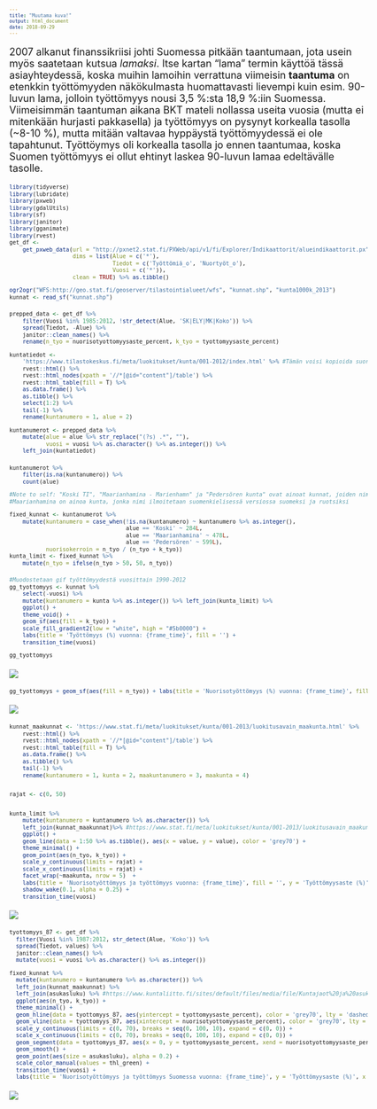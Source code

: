 ```yaml
---
title: "Muutama kuva!"
output: html_document
date: 2018-09-29
---
```


2007 alkanut finanssikriisi johti Suomessa pitkään taantumaan, jota usein myös saatetaan kutsua *lamaksi*. Itse kartan "lama" termin käyttöä tässä asiayhteydessä, koska muihin lamoihin verrattuna viimeisin **taantuma** on etenkkin työttömyyden näkökulmasta huomattavasti lievempi kuin esim. 90-luvun lama, jolloin työttömyys nousi 3,5 %:sta 18,9 %:iin Suomessa. Viimeisimmän taantuman aikana BKT mateli nollassa useita vuosia (mutta ei mitenkään hurjasti pakkasella) ja työttömyys on pysynyt korkealla tasolla (~8-10 %), mutta mitään valtavaa hyppäystä työttömyydessä ei ole tapahtunut. Työttöymys oli korkealla tasolla jo ennen taantumaa, koska Suomen työttömyys ei ollut ehtinyt laskea 90-luvun lamaa edeltävälle tasolle. 



<style type="text/css">
body, td {
   font-size: 18px;
}
code.r{
  font-size: 10px;
}
pre {
  font-size: 10px
}
</style>
```r
library(tidyverse)
library(lubridate)
library(pxweb)
library(gdalUtils)
library(sf)
library(janitor)
library(gganimate)
library(rvest)
get_df <- 
    get_pxweb_data(url = "http://pxnet2.stat.fi/PXWeb/api/v1/fi/Explorer/Indikaattorit/alueindikaattorit.px",
                   dims = list(Alue = c('*'),
                               Tiedot = c('Työttömiä_o', 'Nuortyöt_o'),
                               Vuosi = c('*')),
                   clean = TRUE) %>% as.tibble()

ogr2ogr("WFS:http://geo.stat.fi/geoserver/tilastointialueet/wfs", "kunnat.shp", "kunta1000k_2013")
kunnat <- read_sf("kunnat.shp")
```

```r
prepped_data <- get_df %>% 
    filter(Vuosi %in% 1985:2012, !str_detect(Alue, 'SK|ELY|MK|Koko')) %>%
    spread(Tiedot, -Alue) %>% 
    janitor::clean_names() %>% 
    rename(n_tyo = nuorisotyottomyysaste_percent, k_tyo = tyottomyysaste_percent) 

kuntatiedot <- 
    'https://www.tilastokeskus.fi/meta/luokitukset/kunta/001-2012/index.html' %>% #Tämän voisi kopioida suoraa triblenä, mutta scrapetaan uudelleenajettavuuden vuoksi
    rvest::html() %>% 
    rvest::html_nodes(xpath = '//*[@id="content"]/table') %>% 
    rvest::html_table(fill = T) %>% 
    as.data.frame() %>% 
    as.tibble() %>% 
    select(1:2) %>% 
    tail(-1) %>% 
    rename(kuntanumero = 1, alue = 2)

kuntanumerot <- prepped_data %>% 
    mutate(alue = alue %>% str_replace("(?s) .*", ""),
           vuosi = vuosi %>% as.character() %>% as.integer()) %>% 
    left_join(kuntatiedot)
```

```r
kuntanumerot %>% 
    filter(is.na(kuntanumero)) %>% 
    count(alue)

#Note to self: "Koski TI", "Maarianhamina - Marienhamn" ja "Pedersören kunta" ovat ainoat kunnat, joiden nimessä on välilyönti
#Maarianhamina on ainoa kunta, jonka nimi ilmoitetaan suomenkielisessä versiossa suomeksi ja ruotsiksi

fixed_kunnat <- kuntanumerot %>% 
    mutate(kuntanumero = case_when(!is.na(kuntanumero) ~ kuntanumero %>% as.integer(), 
                                   alue == 'Koski' ~ 284L,
                                   alue == 'Maarianhamina' ~ 478L,
                                   alue == 'Pedersören' ~ 599L),
           nuorisokerroin = n_tyo / (n_tyo + k_tyo)) 
kunta_limit <- fixed_kunnat %>% 
    mutate(n_tyo = ifelse(n_tyo > 50, 50, n_tyo))
```

```r
#Muodostetaan gif työttömyydestä vuosittain 1990-2012
gg_tyottomyys <- kunnat %>% 
    select(-vuosi) %>% 
    mutate(kuntanumero = kunta %>% as.integer()) %>% left_join(kunta_limit) %>% 
    ggplot() + 
    theme_void() +
    geom_sf(aes(fill = k_tyo)) + 
    scale_fill_gradient2(low = "white", high = "#5b0000") +
    labs(title = 'Työttömyys (%) vuonna: {frame_time}', fill = '') +
    transition_time(vuosi)

gg_tyottomyys
```
![](https://mkeskisa.netlify.com/img/kuva2.gif)
```r
gg_tyottomyys + geom_sf(aes(fill = n_tyo)) + labs(title = 'Nuorisotyöttömyys (%) vuonna: {frame_time}', fill = '')
```
![](https://mkeskisa.netlify.com/img/kuva1.gif)
```r
kunnat_maakunnat <- 'https://www.stat.fi/meta/luokitukset/kunta/001-2013/luokitusavain_maakunta.html' %>% 
    rvest::html() %>% 
    rvest::html_nodes(xpath = '//*[@id="content"]/table') %>% 
    rvest::html_table(fill = T) %>% 
    as.data.frame() %>% 
    as.tibble() %>% 
    tail(-1) %>% 
    rename(kuntanumero = 1, kunta = 2, maakuntanumero = 3, maakunta = 4)


rajat <- c(0, 50)


kunta_limit %>% 
    mutate(kuntanumero = kuntanumero %>% as.character()) %>% 
    left_join(kunnat_maakunnat)%>% #https://www.stat.fi/meta/luokitukset/kunta/001-2013/luokitusavain_maakunta.html
    ggplot() +
    geom_line(data = 1:50 %>% as.tibble(), aes(x = value, y = value), color = 'grey70') +
    theme_minimal() +
    geom_point(aes(n_tyo, k_tyo)) +
    scale_y_continuous(limits = rajat) +
    scale_x_continuous(limits = rajat) +
    facet_wrap(~maakunta, nrow = 5)  +
    labs(title = 'Nuorisotyöttömyys ja työttömyys vuonna: {frame_time}', fill = '', y = 'Työttömyysaste (%)', x = 'Nuorisotyöttömyysaste (%)') +
    shadow_wake(0.1, alpha = 0.25) +
    transition_time(vuosi)
```
![](https://mkeskisa.netlify.com/img/kuva3.gif)
```r
tyottomyys_87 <- get_df %>% 
  filter(Vuosi %in% 1987:2012, str_detect(Alue, 'Koko')) %>% 
  spread(Tiedot, values) %>% 
  janitor::clean_names() %>% 
  mutate(vuosi = vuosi %>% as.character() %>% as.integer())

fixed_kunnat %>% 
  mutate(kuntanumero = kuntanumero %>% as.character()) %>% 
  left_join(kunnat_maakunnat) %>% 
  left_join(asukasluku) %>% #https://www.kuntaliitto.fi/sites/default/files/media/file/Kuntajaot%20ja%20asukasluvut%202000-2017_5.xls
  ggplot(aes(n_tyo, k_tyo)) +
  theme_minimal() +
  geom_hline(data = tyottomyys_87, aes(yintercept = tyottomyysaste_percent), color = 'grey70', lty = 'dashed') + 
  geom_vline(data = tyottomyys_87, aes(xintercept = nuorisotyottomyysaste_percent), color = 'grey70', lty = 'dashed') +
  scale_y_continuous(limits = c(0, 70), breaks = seq(0, 100, 10), expand = c(0, 0)) +
  scale_x_continuous(limits = c(0, 70), breaks = seq(0, 100, 10), expand = c(0, 0)) +
  geom_segment(data = tyottomyys_87, aes(x = 0, y = tyottomyysaste_percent, xend = nuorisotyottomyysaste_percent, yend = 0), size = 1, color = 'grey70') +
  geom_smooth() + 
  geom_point(aes(size = asukasluku), alpha = 0.2) + 
  scale_color_manual(values = thl_green) +
  transition_time(vuosi) +
  labs(title = 'Nuorisotyöttömyys ja työttömyys Suomessa vuonna: {frame_time}', y = 'Työttömyysaste (%)', x = 'Nuorisotyöttömyysaste (%)', size = 'Asukasluku')

```
![](https://mkeskisa.netlify.com/img/kuva4.gif)